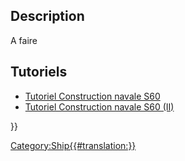 <languages/>
{{UnfinishedDocu}}

{{Docnav/fr
|[[Ship_Tank/fr|Réservoir]]
|[[Ship_LoadCondition/fr|Charge]]
|[[Ship_Workbench/fr|Ship]]
|IconL=Ship_Tank.svg
|IconR=Ship_LoadCondition.svg
|IconC=Workbench_Ship.svg
}}

{{GuiCommand/fr
|Name=Ship TankCapacity
|Name/fr=Ship Capacité
|MenuLocation=Weights → Tank capacity curve
|Workbenches=[[Ship_Workbench/fr|Ship]]
|Shortcut=
|SeeAlso=
}}

== Description == 

A faire

<span id="Tutorials"></span>
== Tutoriels ==

* [[FreeCAD-Ship_s60_tutorial/fr|Tutoriel Construction navale S60]]
* [[FreeCAD-Ship_s60_tutorial_(II)/fr|Tutoriel Construction navale S60 (II)]]


{{Docnav/fr
|[[Ship_Tank/fr|Réservoir]]
|[[Ship_LoadCondition/fr|Charge]]
|[[Ship_Workbench/fr|Ship]]
|IconL=Ship_Tank.svg
|IconR=Ship_LoadCondition.svg
|IconC=Workbench_Ship.svg
}}

{{Userdocnavi{{#translation:}}}}
[[Category:Ship{{#translation:}}]]